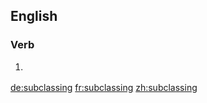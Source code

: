 ==English==

===Verb===
{{head|en|present participle}}

# {{context|computing|lang=en}} {{present participle of|subclass|lang=en|nocat=1}}

[[de:subclassing]]
[[fr:subclassing]]
[[zh:subclassing]]